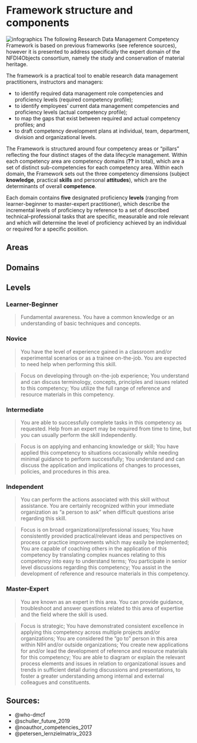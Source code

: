 # Framework structure and components

![infographics](figs/infographics.png)
The following Research Data Management Competency Framework is based on previous frameworks (see reference sources), however it is presented to address specifically the expert domain of the NFDI4Objects consortium, namely the study and conservation of material heritage.

The framework is a practical tool to enable research data management practitioners, instructors and managers:

- to identify required data management role competencies and proficiency levels (required competency profile);
- to identify employees’ current data management competencies and proficiency levels (actual competency profile);
- to map the gaps that exist between required and actual competency profiles; and
- to draft competency development plans at individual, team, department, division and organizational levels.

The Framework is structured around four competency areas or “pillars” reflecting the four distinct stages of the data lifecycle management. Within each competency area are competency domains (**??** in total), which are a set of distinct sub-competencies for each competency area. Within each domain, the Framework sets out the three competency dimensions (subject **knowledge**, practical **skills** and personal **attitudes**), which are the determinants of overall **competence**.

Each domain contains **five** designated proficiency **levels** (ranging from learner-beginner to master-expert practitioner), which describe the incremental levels of proficiency by reference to a set of described technical–professional tasks that are specific, measurable and role relevant and which will determine the level of proficiency achieved by an individual or required for a specific position.

## Areas

## Domains

## Levels

### Learner-Beginner
>Fundamental awareness. You have a common knowledge or an understanding of basic techniques and concepts.

### Novice
>You have the level of experience gained in a classroom and/or experimental scenarios or as a trainee on-the-job. You are expected to need help when performing this skill.

>Focus on developing through on-the-job experience;
>You understand and can discuss terminology, concepts, principles and issues related to this competency;
>You utilize the full range of reference and resource materials in this competency.

### Intermediate
>You are able to successfully complete tasks in this competency as requested. Help from an expert may be required from time to time, but you can usually perform the skill independently.

>Focus is on applying and enhancing knowledge or skill;
>You have applied this competency to situations occasionally while needing minimal guidance to perform successfully;
>You understand and can discuss the application and implications of changes to processes, policies, and procedures in this area.

### Independent
>You can perform the actions associated with this skill without assistance. You are certainly recognized within your immediate organization as "a person to ask" when difficult questions arise regarding this skill.

>Focus is on broad organizational/professional issues;
>You have consistently provided practical/relevant ideas and perspectives on process or practice improvements which may easily be implemented;
>You are capable of coaching others in the application of this competency by translating complex nuances relating to this competency into easy to understand terms;
>You participate in senior level discussions regarding this competency;
>You assist in the development of reference and resource materials in this competency.

### Master-Expert
>You are known as an expert in this area. You can provide guidance, troubleshoot and answer questions related to this area of expertise and the field where the skill is used.

>Focus is strategic;
>You have demonstrated consistent excellence in applying this competency across multiple projects and/or organizations;
>You are considered the “go to” person in this area within NIH and/or outside organizations;
>You create new applications for and/or lead the development of reference and resource materials for this competency;
>You are able to diagram or explain the relevant process elements and issues in relation to organizational issues and trends in sufficient detail during discussions and presentations, to foster a greater understanding among internal and external colleagues and constituents.

## Sources:

- @who-dmcf  
- @schuller_future_2019
- @noauthor_competencies_2017
- @petersen_lernzielmatrix_2023
